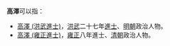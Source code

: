 '''高澤'''可以指：
* [[高澤_(洪武進士)|高澤 (洪武進士)]]，[[洪武|洪武]]二十七年[[進士|進士]]、[[明朝|明朝]]政治人物。
* [[高澤_(雍正進士)|高澤 (雍正進士)]]，[[雍正|雍正]]八年進士、[[清朝|清朝]]政治人物。
{{disambig|cat=二字高姓人名消歧義|ze}}